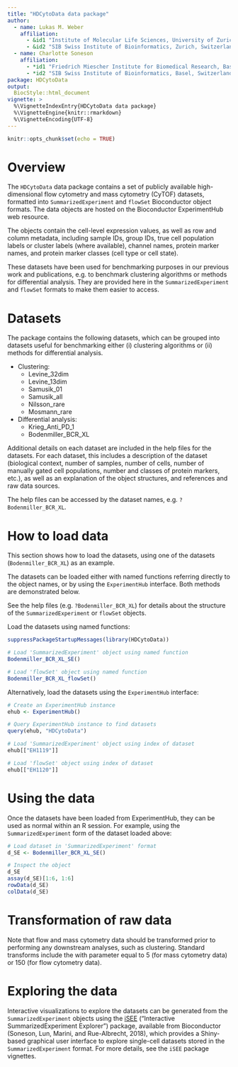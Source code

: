 ```yaml
---
title: "HDCytoData data package"
author: 
  - name: Lukas M. Weber
    affiliation: 
      - &id1 "Institute of Molecular Life Sciences, University of Zurich, Zurich, Switzerland"
      - &id2 "SIB Swiss Institute of Bioinformatics, Zurich, Switzerland"
  - name: Charlotte Soneson
    affiliation: 
      - *id1 "Friedrich Miescher Institute for Biomedical Research, Basel, Switzerland"
      - *id2 "SIB Swiss Institute of Bioinformatics, Basel, Switzerland"
package: HDCytoData
output: 
  BiocStyle::html_document
vignette: >
  %\VignetteIndexEntry{HDCytoData data package}
  %\VignetteEngine{knitr::rmarkdown}
  %\VignetteEncoding{UTF-8}
---
```


```r
knitr::opts_chunk$set(echo = TRUE)
```



# Overview

The `HDCytoData` data package contains a set of publicly available high-dimensional flow cytometry and mass cytometry (CyTOF) datasets, formatted into `SummarizedExperiment` and `flowSet` Bioconductor object formats. The data objects are hosted on the Bioconductor ExperimentHub web resource.

The objects contain the cell-level expression values, as well as row and column metadata, including sample IDs, group IDs, true cell population labels or cluster labels (where available), channel names, protein marker names, and protein marker classes (cell type or cell state).

These datasets have been used for benchmarking purposes in our previous work and publications, e.g. to benchmark clustering algorithms or methods for differential analysis. They are provided here in the `SummarizedExperiment` and `flowSet` formats to make them easier to access.



# Datasets

The package contains the following datasets, which can be grouped into datasets useful for benchmarking either (i) clustering algorithms or (ii) methods for differential analysis.

- Clustering:
    - Levine_32dim
    - Levine_13dim
    - Samusik_01
    - Samusik_all
    - Nilsson_rare
    - Mosmann_rare

- Differential analysis:
    - Krieg_Anti_PD_1
    - Bodenmiller_BCR_XL

Additional details on each dataset are included in the help files for the datasets. For each dataset, this includes a description of the dataset (biological context, number of samples, number of cells, number of manually gated cell populations, number and classes of protein markers, etc.), as well as an explanation of the object structures, and references and raw data sources.

The help files can be accessed by the dataset names, e.g. `?Bodenmiller_BCR_XL`.



# How to load data

This section shows how to load the datasets, using one of the datasets (`Bodenmiller_BCR_XL`) as an example.

The datasets can be loaded either with named functions referring directly to the object names, or by using the `ExperimentHub` interface. Both methods are demonstrated below.

See the help files (e.g. `?Bodenmiller_BCR_XL`) for details about the structure of the `SummarizedExperiment` or `flowSet` objects.

Load the datasets using named functions:

```r
suppressPackageStartupMessages(library(HDCytoData))

# Load 'SummarizedExperiment' object using named function
Bodenmiller_BCR_XL_SE()

# Load 'flowSet' object using named function
Bodenmiller_BCR_XL_flowSet()
```


Alternatively, load the datasets using the `ExperimentHub` interface:

```r
# Create an ExperimentHub instance
ehub <- ExperimentHub()

# Query ExperimentHub instance to find datasets
query(ehub, "HDCytoData")

# Load 'SummarizedExperiment' object using index of dataset
ehub[["EH1119"]]

# Load 'flowSet' object using index of dataset
ehub[["EH1120"]]
```



# Using the data

Once the datasets have been loaded from ExperimentHub, they can be used as normal within an R session. For example, using the `SummarizedExperiment` form of the dataset loaded above:

```r
# Load dataset in 'SummarizedExperiment' format
d_SE <- Bodenmiller_BCR_XL_SE()

# Inspect the object
d_SE
assay(d_SE)[1:6, 1:6]
rowData(d_SE)
colData(d_SE)
```



# Transformation of raw data

Note that flow and mass cytometry data should be transformed prior to performing any downstream analyses, such as clustering. Standard transforms include the \code{\link{asinh}} with \code{cofactor} parameter equal to 5 (for mass cytometry data) or 150 (for flow cytometry data).



# Exploring the data

Interactive visualizations to explore the datasets can be generated from the `SummarizedExperiment` objects using the [iSEE](http://bioconductor.org/packages/iSEE) ("Interactive SummarizedExperiment Explorer") package, available from Bioconductor (Soneson, Lun, Marini, and Rue-Albrecht, 2018), which provides a Shiny-based graphical user interface to explore single-cell datasets stored in the `SummarizedExperiment` format. For more details, see the `iSEE` package vignettes.



